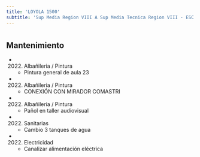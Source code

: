 ```yaml
---
title: 'LOYOLA 1500'
subtitle: 'Sup Media Region VIII A Sup Media Tecnica Region VIII - ESC. TEC. N° 34 ING. ENRIQUE MARTIN HERMITTE'
---
```


#


## Mantenimiento

*  (2022) Albañileria / Pintura 
    + Pintura general de aula 23

*  (2022) Albañileria / Pintura 
    + CONEXIÓN CON MIRADOR COMASTRI

*  (2022) Albañileria / Pintura 
    + Pañol en taller audiovisual

*  (2022) Sanitarias 
    + Cambio 3 tanques de agua

*  (2022) Electricidad 
    + Canalizar alimentación eléctrica



